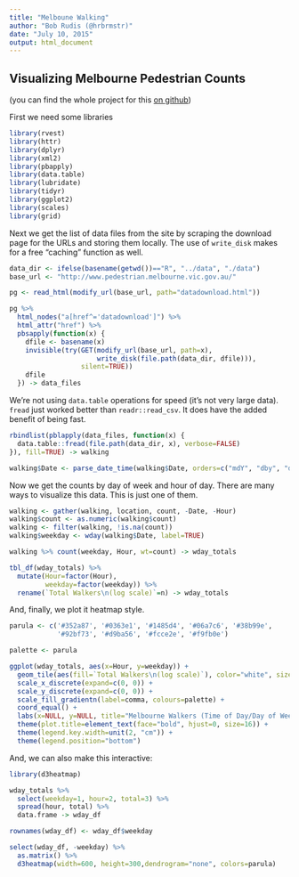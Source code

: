 ```yaml
---
title: "Melboune Walking"
author: "Bob Rudis (@hrbrmstr)"
date: "July 10, 2015"
output: html_document
---
```

## Visualizing Melbourne Pedestrian Counts

(you can find the whole project for this [on github](https://github.com/hrbrmstr/melbourne-walking))

First we need some libraries

```r
library(rvest)
library(httr)
library(dplyr)
library(xml2)
library(pbapply)
library(data.table)
library(lubridate)
library(tidyr)
library(ggplot2)
library(scales)
library(grid)
```

Next we get the list of data files from the site by scraping the download page for the URLs and storing them locally. The use of `write_disk` makes for a free "caching" function as well.

```r
data_dir <- ifelse(basename(getwd())=="R", "../data", "./data")
base_url <- "http://www.pedestrian.melbourne.vic.gov.au/"

pg <- read_html(modify_url(base_url, path="datadownload.html"))

pg %>%
  html_nodes("a[href^='datadownload']") %>%
  html_attr("href") %>%
  pbsapply(function(x) {
    dfile <- basename(x)
    invisible(try(GET(modify_url(base_url, path=x),
                      write_disk(file.path(data_dir, dfile))),
                  silent=TRUE))
    dfile
  }) -> data_files
```

We're not using `data.table` operations for speed (it's not very large data). `fread` just worked better than `readr::read_csv`. It does have the added benefit of being fast.

```r
rbindlist(pblapply(data_files, function(x) {
  data.table::fread(file.path(data_dir, x), verbose=FALSE)
}), fill=TRUE) -> walking

walking$Date <- parse_date_time(walking$Date, orders=c("mdY", "dby", "dmY"))
```

Now we get the counts by day of week and hour of day. 
There are many ways to visualize this data. This is just one of them.

```r
walking <- gather(walking, location, count, -Date, -Hour)
walking$count <- as.numeric(walking$count)
walking <- filter(walking, !is.na(count))
walking$weekday <- wday(walking$Date, label=TRUE)

walking %>% count(weekday, Hour, wt=count) -> wday_totals

tbl_df(wday_totals) %>%
  mutate(Hour=factor(Hour),
         weekday=factor(weekday)) %>%
  rename(`Total Walkers\n(log scale)`=n) -> wday_totals
```

And, finally, we plot it heatmap style.

```r
parula <- c('#352a87', '#0363e1', '#1485d4', '#06a7c6', '#38b99e',
            '#92bf73', '#d9ba56', '#fcce2e', '#f9fb0e')

palette <- parula

ggplot(wday_totals, aes(x=Hour, y=weekday)) +
  geom_tile(aes(fill=`Total Walkers\n(log scale)`), color="white", size=0.5) +
  scale_x_discrete(expand=c(0, 0)) +
  scale_y_discrete(expand=c(0, 0)) +
  scale_fill_gradientn(label=comma, colours=palette) +
  coord_equal() +
  labs(x=NULL, y=NULL, title="Melbourne Walkers (Time of Day/Day of Week)\n") +
  theme(plot.title=element_text(face="bold", hjust=0, size=16)) +
  theme(legend.key.width=unit(2, "cm")) +
  theme(legend.position="bottom")
```

And, we can also make this interactive:

```r
library(d3heatmap)

wday_totals %>%
  select(weekday=1, hour=2, total=3) %>% 
  spread(hour, total) %>% 
  data.frame -> wday_df

rownames(wday_df) <- wday_df$weekday

select(wday_df, -weekday) %>% 
  as.matrix() %>% 
  d3heatmap(width=600, height=300,dendrogram="none", colors=parula)
```

